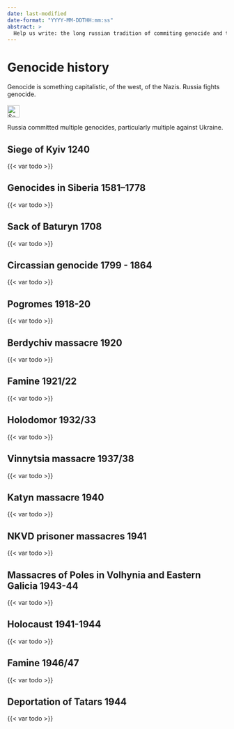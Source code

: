 ```yaml
---
date: last-modified
date-format: "YYYY-MM-DDTHH:mm:ss"
abstract: > 
  Help us write: the long russian tradition of commiting genocide and the long history of Ukraine in suffering genocide.
---
```




# Genocide history {#sec-genocide-history}

::: {.callout-caution title="Myth"}
Genocide is something capitalistic, of the west, of the Nazis. 
Russia fights genocide.
[<br></br>![Search for topic in EUvsDisinfo](../all_common_img/EUvsDisinfo_400x240.jpg){height=2em}](https://euvsdisinfo.eu/disinformation-cases/?text=genocide%20russia&sort=relevance)
:::

::: {.callout-tip title="Truth"}
Russia committed multiple genocides, particularly multiple against Ukraine.
:::


## Siege of Kyiv 1240

{{< var todo >}}


## Genocides in Siberia 1581–1778

{{< var todo >}}


## Sack of Baturyn 1708

{{< var todo >}}


## Circassian genocide 1799 - 1864

{{< var todo >}}


## Pogromes 1918-20

{{< var todo >}}


## Berdychiv massacre 1920

{{< var todo >}}


## Famine 1921/22

{{< var todo >}}


## Holodomor 1932/33

{{< var todo >}}


## Vinnytsia massacre 1937/38

{{< var todo >}}


## Katyn massacre 1940

{{< var todo >}}


## NKVD prisoner massacres 1941

{{< var todo >}}


## Massacres of Poles in Volhynia and Eastern Galicia 1943-44

{{< var todo >}}


## Holocaust 1941-1944

{{< var todo >}}


## Famine 1946/47

{{< var todo >}}


## Deportation of Tatars 1944

{{< var todo >}}


[^genocide-history-1]: Ethan Walton (Jan 25, 2023) Country Report: Russia. Genocide Watch. [https://www.genocidewatch.com/single-post/country-report-russia](https://www.genocidewatch.com/single-post/country-report-russia)

[^genocide-history-2]: Nathaniel Hill (Oct 25, 2021) Conquering Siberia: The Case for Genocide Recognition. [https://www.genocidewatchblog.com/post/conquering-siberia-the-case-for-genocide-recognition](https://www.genocidewatchblog.com/post/conquering-siberia-the-case-for-genocide-recognition)

